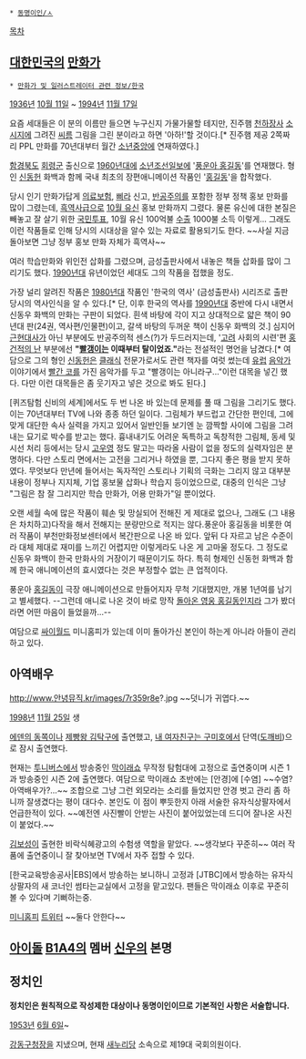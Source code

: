  * [[동명이인/ㅅ]]

[[목차]]
== [[대한민국]]의 [[만화가]] ==
 * [[만화가 및 일러스트레이터 관련 정보/한국]]

[[1936년]] [[10월 11일]] ~ [[1994년]] [[11월 17일]]

요즘 세대들은 이 분의 이름만 들으면 누구신지 가물가물할 테지만, 진주햄 [[천하장사]] [[소시지]]에 그려진 [[씨름]] 그림을 그린 분이라고 하면 '아하!'할 것이다.[* 진주햄 제공 2쪽짜리 PPL 만화를 70년대부터 월간 [[소년중앙]]에 연재하였다.]   

[[함경북도]] [[회령군]] 출신으로 [[1960년대]]에 [[소년조선일보]]에 '[[풍운아 홍길동]]'를 연재했다. 형인 [[신동헌]] 화백과 함께 국내 최초의 장편애니메이션 작품인 '[[홍길동]]'을 합작했다. 

당시 인기 만화가답게 [[의료보험]], [[삐라]] 신고, [[반공주의]]를 포함한 정부 정책 홍보 만화를 많이 그렸는데, [[흑역사]]급으로 [[10월 유신]] 홍보 만화까지 그렸다. 물론 유신에 대한 본질은 빼놓고 잘 살기 위한 [[국민투표]], 10월 유신 100억불 [[수출]] 1000불 소득 이렇게... 그래도 이런 작품들로 인해 당시의 시대상을 알수 있는 자료로 활용되기도 한다. ~~사실 지금 돌아보면 그냥 정부 홍보 만화 자체가 흑역사~~ 

여러 학습만화와 위인전 삽화를 그렸으며, 금성출판사에서 내놓은 책들 삽화를 많이 그리기도 했다. [[1990년대]] 유년이었던 세대도 그의 작품을 접했을 정도. 

가장 널리 알려진 작품은 [[1980년대]] 작품인 '한국의 역사' (금성출판사) 시리즈로 출판 당시의 역사인식을 알 수 있다.[* 단, 이후 한국의 역사를 [[1990년대]] 중반에 다시 내면서 신동우 화백의 만화는 구판이 되었다. 흰색 바탕에 각이 지고 상대적으로 얇은 책이 90년대 판(24권, 역사편/인물편)이고, 갈색 바탕의 두꺼운 책이 신동우 화백의 것.] 심지어 [[근현대사]]가 아닌 부분에도 반공주의적 센스(?)가 두드러지는데, '[[고려]] 사회의 시련'편 [[홍건적의 난]] 부분에선 '''"[[빨갱이]]는 이때부터 탈이었죠."'''라는 전설적인 명언을 남겼다.[* 여담으로 그의 형인 [[신동헌]]은 [[클래식]] 전문가로서도 관련 책자를 여럿 썼는데 [[유럽]] [[음악가]] 이야기에서 [[빨간 코]]를 가진 음악가를 두고 "빨갱이는 아니라구..."이런 대목을 넣긴 했다. 다만 이런 대목들은 좀 웃기자고 넣은 것으로 봐도 된다.]

[퀴즈탐험 신비의 세계]에서도 두 번 나온 바 있는데 문제를 풀 때 그림을 그리기도 했다. 이는 70년대부터 TV에 나와 종종 하던 일이다. 그림체가 부드럽고 간단한 편인데, 그에 맞게 대단한 속사 실력을 가지고 있어서 일반인들 보기엔 눈 깜짝할 사이에 그림을 그려내는 묘기로 박수를 받고는 했다. 흉내내기도 어려운 독특하고 독창적한 그림체, 동세 및 시선 처리 등에서는 당시 [[고우영]] 정도 말고는 따라올 사람이 없을 정도의 실력자임은 분명하다. 다만 스토리 면에서는 고전을 그리거나 하였을 뿐, 그다지 좋은 평을 받지 못하였다. 무엇보다 만년에 들어서는 독자적인 스토리나 기획의 극화는 그리지 않고 대부분 내용이 정부나 지지체, 기업 홍보물 삽화나 학습지 등이었으므로, 대중의 인식은 그냥 "그림은 참 잘 그리지만 학습 만화가, 어용 만화가"일 뿐이었다. 

오랜 세월 속에 많은 작품이 훼손 및 망실되어 전해진 게 제대로 없으나, 그래도 (그 내용은 차치하고)다작을 해서 전해지는 분량만으로 적지는 않다.풍운아 홍길동을 비롯한 여러 작품이 부천만화정보센터에서 복간판으로 나온 바 있다. 앞뒤 다 자르고 남은 수준이라 대체 제대로 재미를 느끼긴 어렵지만 이렇게라도 나온 게 고마울 정도다. 그 정도로 신동우 화백이 한국 만화사의 거장이기 때문이기도 하다. 특히 형제인 신동헌 화백과 함께 한국 애니메이션의 효시였다는 것은 부정할수 없는 큰 업적이다. 

풍운아 [[홍길동]]이 극장 애니메이션으로 만들어지자 무척 기대했지만, 개봉 1년여를 남기고 별세했다. --그런데 애니로 나온 것이 바로 망작 [[돌아온 영웅 홍길동]]인지라 그가 봤더라면 어떤 마음이 들었을까...--

여담으로 [[싸이월드]] 미니홈피가 있는데 이미 돌아가신 본인이 하는게 아니라 아들이 관리하고 있다.

== 아역배우 ==
http://www.안녕뮤직.kr/images/7r359r8e?.jpg
~~덧니가 귀엽다.~~

[[1998년]] [[11월 25일]] 생

[[에덴의 동쪽]]이나 [[제빵왕 김탁구]]에 출연했고, [[내 여자친구는 구미호]]에서 단역([[도깨비]])으로 잠시 출연했다.

현재는 [[투니버스]]에서 방송중인 [[막이래쇼]] 무작정 탐험대에 고정으로 출연중이며 시즌 1과 방송중인 시즌 2에 출연했다. 여담으로 막이래쇼 초반에는 [안경]에 [수염] ~~수염? 아역배우가?...~~ 조합으로 그냥 그런 외모라는 소리를 들었지만 안경 벗고 관리 좀 하니까 잘생겼다는 평이 대다수. 본인도 이 점이 뿌듯한지 아래 서술한 유자식상팔자에서 언급한적이 있다. ~~예전엔 사진빨이 안받는 사진이 붙어있었는데 드디어 잘나온 사진이 붙었다.~~

[[김보성]]이 출현한 비락식혜광고의 수험생 역할을 맡았다. ~~생각보다 꾸준히~~ 여러 작품에 출연중이니 잘 찾아보면 TV에서 자주 접할 수 있다.

[한국교육방송공사|EBS]에서 방송하는 보니하니 고정과 [JTBC]에서 방송하는 유자식상팔자의 새 코너인 썸타는교실에서 고정을 맡고있다. 팬들은 막이래쇼 이후로 꾸준히 볼 수 있다며 기뻐하는중.

[http://minihp.cyworld.com/pims/main/pims_main.asp?tid=48768628 미니홈피] [http://twitter.com/#!/_shellter_ 트위터] ~~둘다 안한다~~

== [[아이돌]] [[B1A4]]의 멤버 [[신우]]의 본명 ==

== 정치인 ==
'''정치인은 원칙적으로 작성제한 대상이나 동명이인이므로 기본적인 사항은 서술합니다.'''

[[1953년]] [[6월 6일]]~

[[강동구]]청장을 지냈으며, 현재 [[새누리당]] 소속으로 제19대 국회의원이다.
